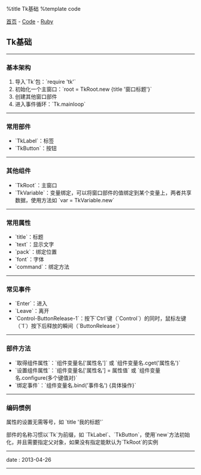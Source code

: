 %title Tk基础
%template code

[[../../index|首页]] - [[../index|Code]] - [[index|Ruby]]
==Tk基础==
----
===基本架构===

# 导入`Tk`包：`require 'tk'`
# 初始化一个主窗口：`root = TkRoot.new {title '窗口标题'}`
# 创建其他窗口部件
# 进入事件循环：`Tk.mainloop`
----
===常用部件===

* `TkLabel`：标签
* `TkButton`：按钮
----
===其他组件===

* `TkRoot`：主窗口
* `TkVariable`：变量绑定，可以将窗口部件的值绑定到某个变量上，两者共享数据，使用方法如 `var = TkVariable.new`
----
===常用属性===

* `title`：标题
* `text`：显示文字
* `pack`：绑定位置
* `font`：字体
* `command`：绑定方法
----
===常见事件===

* `Enter`：进入
* `Leave`：离开
* `Control-ButtonRelease-1`：按下`Ctrl`键（`Control`）的同时，鼠标左键（`1`）按下后释放的瞬间（`ButtonRelease`）
----
===部件方法===

* `取得组件属性`：`组件变量名['属性名']` 或 `组件变量名.cget('属性名')`
* `设置组件属性`：`组件变量名['属性名'] = 属性值` 或 `组件变量名.configure(多个键值对)`
* `绑定事件`：`组件变量名.bind('事件名') {具体操作}`
----
===编码惯例===

属性的设置无需等号，如 `title '我的标题'`

部件的名称习惯以`Tk`为前缀，如 `TkLabel`、`TkButton`，使用`new`方法初始化，并且需要指定父对象，如果没有指定能默认为`TkRoot`的实例
----
<red>date</red> : 2013-04-26
----
